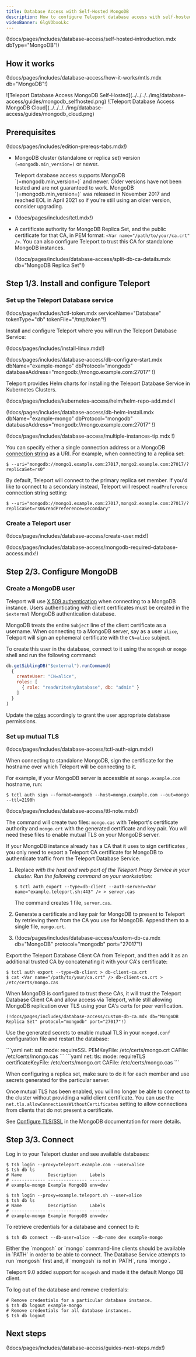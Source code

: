 ```yaml
---
title: Database Access with Self-Hosted MongoDB
description: How to configure Teleport database access with self-hosted MongoDB.
videoBanner: 6lgVObxoLkc
---
```


(!docs/pages/includes/database-access/self-hosted-introduction.mdx dbType="MongoDB"!)

## How it works

(!docs/pages/includes/database-access/how-it-works/mtls.mdx db="MongoDB"!)

<Tabs>
<TabItem scope={["oss", "enterprise"]} label="Self-Hosted">
![Teleport Database Access MongoDB Self-Hosted](../../../../img/database-access/guides/mongodb_selfhosted.png)
</TabItem>
<TabItem scope={["cloud"]} label="Teleport Enterprise Cloud">
![Teleport Database Access MongoDB Cloud](../../../../img/database-access/guides/mongodb_cloud.png)
</TabItem>

</Tabs>

## Prerequisites

(!docs/pages/includes/edition-prereqs-tabs.mdx!)

- MongoDB cluster (standalone or replica set) version `(=mongodb.min_version=)` or newer.

  <Admonition type="note">
  Teleport database access supports MongoDB `(=mongodb.min_version=)` and newer.
  Older versions have not been tested and are not guaranteed to work. MongoDB
  `(=mongodb.min_version=)` was released in November 2017 and reached EOL in
  April 2021 so if you're still using an older version, consider upgrading.
  </Admonition>

- (!docs/pages/includes/tctl.mdx!)
- A certificate authority for MongoDB Replica Set, and the public certificate
  for that CA, in PEM format: `<Var name="/path/to/your/ca.crt" />`. You can
  also configure Teleport to trust this CA for standalone MongoDB instances. 

  (!docs/pages/includes/database-access/split-db-ca-details.mdx db="MongoDB Replica Set"!)

## Step 1/3. Install and configure Teleport

### Set up the Teleport Database service

(!docs/pages/includes/tctl-token.mdx serviceName="Database" tokenType="db" tokenFile="/tmp/token"!)

Install and configure Teleport where you will run the Teleport Database Service:

<Tabs>
<TabItem label="Linux Server">

(!docs/pages/includes/install-linux.mdx!)

(!docs/pages/includes/database-access/db-configure-start.mdx dbName="example-mongo" dbProtocol="mongodb" databaseAddress="mongodb://mongo.example.com:27017" !)

</TabItem>
<TabItem label="Kubernetes Cluster">
  Teleport provides Helm charts for installing the Teleport Database Service in Kubernetes Clusters.

  (!docs/pages/includes/kubernetes-access/helm/helm-repo-add.mdx!)

  (!docs/pages/includes/database-access/db-helm-install.mdx dbName="example-mongo" dbProtocol="mongodb" databaseAddress="mongodb://mongo.example.com:27017" !)
</TabItem>
</Tabs>

(!docs/pages/includes/database-access/multiple-instances-tip.mdx !)

You can specify either a single connection address or a MongoDB
[connection string](https://docs.mongodb.com/manual/reference/connection-string/)
as a URI. For example, when connecting to a replica set:

```code
$ --uri="mongodb://mongo1.example.com:27017,mongo2.example.com:27017/?replicaSet=rs0"
```

By default, Teleport will connect to the primary replica set member. If you'd
like to connect to a secondary instead, Teleport will respect `readPreference`
connection string setting:

```code
$ --uri="mongodb://mongo1.example.com:27017,mongo2.example.com:27017/?replicaSet=rs0&readPreference=secondary"
```

### Create a Teleport user

(!docs/pages/includes/database-access/create-user.mdx!)

(!docs/pages/includes/database-access/mongodb-required-database-access.mdx!)

## Step 2/3. Configure MongoDB

### Create a MongoDB user

Teleport will use [X.509 authentication](https://docs.mongodb.com/manual/tutorial/configure-x509-client-authentication/)
when connecting to a MongoDB instance. Users authenticating with client certificates
must be created in the `$external` MongoDB authentication database.

MongoDB treats the entire `Subject` line of the client certificate as a username.
When connecting to a MongoDB server, say as a user `alice`, Teleport will sign
an ephemeral certificate with the `CN=alice` subject.

To create this user in the database, connect to it using the `mongosh` or `mongo` shell and run
the following command:

```js
db.getSiblingDB("$external").runCommand(
  {
    createUser: "CN=alice",
    roles: [
      { role: "readWriteAnyDatabase", db: "admin" }
    ]
  }
)
```

Update the [roles](https://docs.mongodb.com/manual/tutorial/manage-users-and-roles/)
accordingly to grant the user appropriate database permissions.

### Set up mutual TLS

<Tabs>
  <TabItem label="Standalone">
  (!docs/pages/includes/database-access/tctl-auth-sign.mdx!)

  When connecting to standalone MongoDB, sign the certificate for the hostname over
  which Teleport will be connecting to it.

  For example, if your MongoDB server is accessible at `mongo.example.com`
  hostname, run:

  ```code
  $ tctl auth sign --format=mongodb --host=mongo.example.com --out=mongo --ttl=2190h
  ```

  (!docs/pages/includes/database-access/ttl-note.mdx!)

  The command will create two files: `mongo.cas` with Teleport's certificate
  authority and `mongo.crt` with the generated certificate and key pair. You will
  need these files to enable mutual TLS on your MongoDB server.

  If your MongoDB instance already has a CA that it uses to sign certificates ,
  you only need to export a Teleport CA certificate for MongoDB to authenticate
  traffic from the Teleport Database Service.
  
  1. Replace <Var name="example.teleport.sh:443" /> with the host and web port
     of the Teleport Proxy Service in your cluster. Run the following command on
     your workstation:
  
     ```code 
     $ tctl auth export --type=db-client --auth-server=<Var name="example.teleport.sh:443" /> > server.cas
     ```
  
     The command creates 1 file, `server.cas`.
  
  1. Generate a certificate and key pair for MongoDB to present to Teleport by
     retrieving them from the CA you use for MongoDB. Append them to a single
     file, `mongo.crt`.
  
  1. (!docs/pages/includes/database-access/custom-db-ca.mdx db="MongoDB" protocol="mongodb" port="27017"!)

  </TabItem> 
  <TabItem label="Replica Set"> 

  Export the Teleport Database Client CA from Teleport, and then add it as an
  additional trusted CA by concatenating it with your CA's certificate:
  
  ```code
  $ tctl auth export --type=db-client > db-client-ca.crt
  $ cat <Var name="/path/to/your/ca.crt" /> db-client-ca.crt > /etc/certs/mongo.cas
  ```

  When MongoDB is configured to trust these CAs, it will trust the Teleport 
  Database Client CA and allow access via Teleport, while still allowing MongoDB 
  replication over TLS using your CA's certs for peer verification.
  
    (!docs/pages/includes/database-access/custom-db-ca.mdx db="MongoDB Replica Set" protocol="mongodb" port="27017"!)
  </TabItem>
</Tabs>

Use the generated secrets to enable mutual TLS in your `mongod.conf` configuration
file and restart the database:

<Tabs>
  <TabItem label="MongoDB 3.6 - 4.2">
  ```yaml
  net:
    ssl:
      mode: requireSSL
      PEMKeyFile: /etc/certs/mongo.crt
      CAFile: /etc/certs/mongo.cas
  ```
  </TabItem>
  <TabItem label="MongoDB 4.2+">
  ```yaml
  net:
    tls:
      mode: requireTLS
      certificateKeyFile: /etc/certs/mongo.crt
      CAFile: /etc/certs/mongo.cas
  ```
  </TabItem>
</Tabs>

When configuring a replica set, make sure to do it for each member and use
secrets generated for the particular server.

Once mutual TLS has been enabled, you will no longer be able to connect to
the cluster without providing a valid client certificate. You can use the
`net.tls.allowConnectionsWithoutCertificates` setting to allow connections
from clients that do not present a certificate.

See [Configure TLS/SSL](https://docs.mongodb.com/manual/tutorial/configure-ssl/)
in the MongoDB documentation for more details.

## Step 3/3. Connect

Log in to your Teleport cluster and see available databases:

<Tabs>
<TabItem scope={["oss", "enterprise"]} label="Self-Hosted">

```code
$ tsh login --proxy=teleport.example.com --user=alice
$ tsh db ls
# Name          Description     Labels
# ------------- --------------- --------
# example-mongo Example MongoDB env=dev
```

</TabItem>
<TabItem scope={["cloud"]} label="Teleport Enterprise Cloud">

```code
$ tsh login --proxy=example.teleport.sh --user=alice
$ tsh db ls
# Name          Description     Labels
# ------------- --------------- --------
# example-mongo Example MongoDB env=dev
```

</TabItem>

</Tabs>

To retrieve credentials for a database and connect to it:

```code
$ tsh db connect --db-user=alice --db-name dev example-mongo
```

<Admonition type="note" title="Supported MongoDB clients">
  Either the `mongosh` or `mongo` command-line clients should be available in `PATH` in order to be
  able to connect. The Database Service attempts to run `mongosh` first and, if `mongosh` is not in `PATH`, runs `mongo`.

  Teleport 9.0 added support for `mongosh` and made it the default Mongo DB client.
</Admonition>

To log out of the database and remove credentials:

```code
# Remove credentials for a particular database instance.
$ tsh db logout example-mongo
# Remove credentials for all database instances.
$ tsh db logout
```

## Next steps

(!docs/pages/includes/database-access/guides-next-steps.mdx!)

